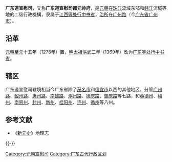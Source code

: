 {{广东历史}}
'''广东道宣慰司'''，又称'''广东道宣慰司都元帅府'''，是[[元朝|元朝]]在[[珠江|珠江]]流域东部和[[韩江|韩江]]流域等地的二级行政機構，隶属于[[江西等处行中书省|江西等处行中书省]]，[[治所|治所]]在[[广州路|广州路]]（今[[广东省|广东省]][[广州市|广州市]]）。

== 沿革 ==
[[元朝|元朝]][[至元_(忽必烈)|至元]]十五年（1278年）置，[[明太祖|明太祖]][[洪武|洪武]]二年（1369年）改为[[广东承宣布政使司|广东等处行中书省]]。 

== 辖区 ==
广东道宣慰司辖境相当今广东省除了[[茂名市|茂名市]]和[[信宜市|信宜市]]以西的其他地区，分管[[广州路|广州路]]、[[韶州路|韶州路]]、[[惠州路|惠州路]]、[[南雄路|南雄路]]、[[潮州路|潮州路]]、[[德庆路|德庆路]]、[[肇庆路|肇庆路]]等七路，和[[英德州|英德州]]、[[梅州|梅州]]、[[南恩州|南恩州]]、[[封州|封州]]、[[新州|新州]]、[[桂阳州|桂阳州]]、[[连州|连州]]、[[循州|循州]]等八州。


== 参考文献 ==
{{Reflist}}
* 《[[新元史|新元史]]》地理志

{{-}}
{{元朝行政区划|nocat}}

{{DEFAULTSORT:G}}
[[Category:元朝宣慰司|Category:元朝宣慰司]] 
[[Category:广东古代行政区划|Category:广东古代行政区划]]

{{元朝行政区划小作品}}